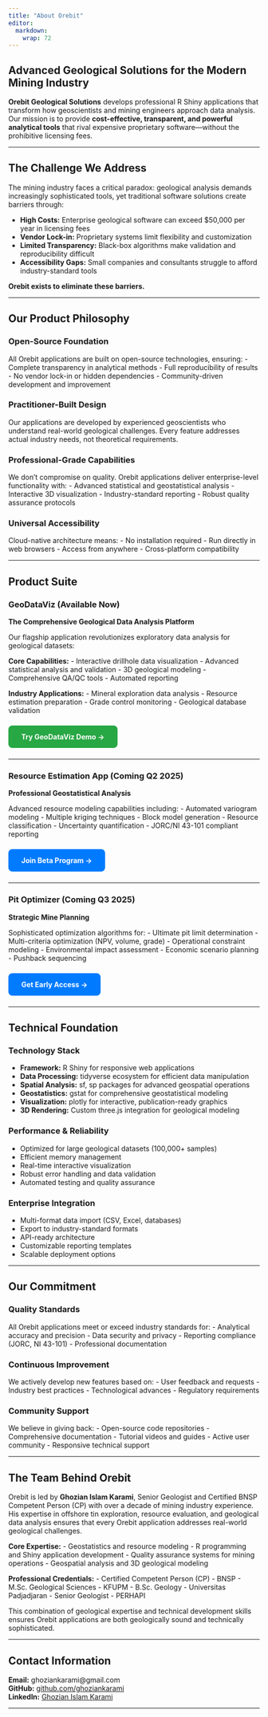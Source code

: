```yaml
---
title: "About Orebit"
editor: 
  markdown: 
    wrap: 72
---
```


## Advanced Geological Solutions for the Modern Mining Industry

**Orebit Geological Solutions** develops professional R Shiny
applications that transform how geoscientists and mining engineers
approach data analysis. Our mission is to provide **cost-effective,
transparent, and powerful analytical tools** that rival expensive
proprietary software—without the prohibitive licensing fees.

------------------------------------------------------------------------

## The Challenge We Address

The mining industry faces a critical paradox: geological analysis
demands increasingly sophisticated tools, yet traditional software
solutions create barriers through:

-   **High Costs:** Enterprise geological software can exceed \$50,000
    per year in licensing fees
-   **Vendor Lock-in:** Proprietary systems limit flexibility and
    customization
-   **Limited Transparency:** Black-box algorithms make validation and
    reproducibility difficult
-   **Accessibility Gaps:** Small companies and consultants struggle to
    afford industry-standard tools

**Orebit exists to eliminate these barriers.**

------------------------------------------------------------------------

## Our Product Philosophy

### Open-Source Foundation

All Orebit applications are built on open-source technologies,
ensuring: - Complete transparency in analytical methods - Full
reproducibility of results - No vendor lock-in or hidden dependencies -
Community-driven development and improvement

### Practitioner-Built Design

Our applications are developed by experienced geoscientists who
understand real-world geological challenges. Every feature addresses
actual industry needs, not theoretical requirements.

### Professional-Grade Capabilities

We don't compromise on quality. Orebit applications deliver
enterprise-level functionality with: - Advanced statistical and
geostatistical analysis - Interactive 3D visualization -
Industry-standard reporting - Robust quality assurance protocols

### Universal Accessibility

Cloud-native architecture means: - No installation required - Run
directly in web browsers - Access from anywhere - Cross-platform
compatibility

------------------------------------------------------------------------

## Product Suite

### GeoDataViz (Available Now)

**The Comprehensive Geological Data Analysis Platform**

Our flagship application revolutionizes exploratory data analysis for
geological datasets:

**Core Capabilities:** - Interactive drillhole data visualization -
Advanced statistical analysis and validation - 3D geological modeling -
Comprehensive QA/QC tools - Automated reporting

**Industry Applications:** - Mineral exploration data analysis -
Resource estimation preparation - Grade control monitoring - Geological
database validation

[**Try GeoDataViz Demo
→**](https://ghoziankarami.shinyapps.io/GeodataViz/){.btn .btn-success
target="_blank"}

------------------------------------------------------------------------

### Resource Estimation App (Coming Q2 2025)

**Professional Geostatistical Analysis**

Advanced resource modeling capabilities including: - Automated variogram
modeling - Multiple kriging techniques - Block model generation -
Resource classification - Uncertainty quantification - JORC/NI 43-101
compliant reporting

[**Join Beta Program →**](#beta-signup){.btn .btn-primary}

------------------------------------------------------------------------

### Pit Optimizer (Coming Q3 2025)

**Strategic Mine Planning**

Sophisticated optimization algorithms for: - Ultimate pit limit
determination - Multi-criteria optimization (NPV, volume, grade) -
Operational constraint modeling - Environmental impact assessment -
Economic scenario planning - Pushback sequencing

[**Get Early Access →**](#beta-signup){.btn .btn-primary}

------------------------------------------------------------------------

## Technical Foundation

### Technology Stack

-   **Framework:** R Shiny for responsive web applications
-   **Data Processing:** tidyverse ecosystem for efficient data
    manipulation
-   **Spatial Analysis:** sf, sp packages for advanced geospatial
    operations
-   **Geostatistics:** gstat for comprehensive geostatistical modeling
-   **Visualization:** plotly for interactive, publication-ready
    graphics
-   **3D Rendering:** Custom three.js integration for geological
    modeling

### Performance & Reliability

-   Optimized for large geological datasets (100,000+ samples)
-   Efficient memory management
-   Real-time interactive visualization
-   Robust error handling and data validation
-   Automated testing and quality assurance

### Enterprise Integration

-   Multi-format data import (CSV, Excel, databases)
-   Export to industry-standard formats
-   API-ready architecture
-   Customizable reporting templates
-   Scalable deployment options

------------------------------------------------------------------------

## Our Commitment

### Quality Standards

All Orebit applications meet or exceed industry standards for: -
Analytical accuracy and precision - Data security and privacy -
Reporting compliance (JORC, NI 43-101) - Professional documentation

### Continuous Improvement

We actively develop new features based on: - User feedback and
requests - Industry best practices - Technological advances - Regulatory
requirements

### Community Support

We believe in giving back: - Open-source code repositories -
Comprehensive documentation - Tutorial videos and guides - Active user
community - Responsive technical support

------------------------------------------------------------------------

## The Team Behind Orebit

Orebit is led by **Ghozian Islam Karami**, Senior Geologist and
Certified BNSP Competent Person (CP) with over a decade of mining
industry experience. His expertise in offshore tin exploration, resource
evaluation, and geological data analysis ensures that every Orebit
application addresses real-world geological challenges.

**Core Expertise:** - Geostatistics and resource modeling - R
programming and Shiny application development - Quality assurance
systems for mining operations - Geospatial analysis and 3D geological
modeling

**Professional Credentials:** - Certified Competent Person (CP) - BNSP -
M.Sc. Geological Sciences - KFUPM - B.Sc. Geology - Universitas
Padjadjaran - Senior Geologist - PERHAPI

This combination of geological expertise and technical development
skills ensures Orebit applications are both geologically sound and
technically sophisticated.

------------------------------------------------------------------------

## Contact Information

**Email:** ghoziankarami\@gmail.com\
**GitHub:** [github.com/ghoziankarami](#0)\
**LinkedIn:** [Ghozian Islam Karami](#0)

------------------------------------------------------------------------

```{=html}
<style>
.btn {
  display: inline-block;
  padding: 0.75rem 1.5rem;
  margin: 0.5rem 0;
  border-radius: 0.5rem;
  text-decoration: none;
  font-weight: 500;
  transition: all 0.3s ease;
  border: 2px solid transparent;
}

.btn-success {
  background: #28a745;
  color: white;
}

.btn-success:hover {
  background: #218838;
  color: white;
  transform: translateY(-2px);
}

.btn-primary {
  background: #007bff;
  color: white;
}

.btn-primary:hover {
  background: #0056b3;
  color: white;
  transform: translateY(-2px);
}

.btn-secondary {
  background: #6c757d;
  color: white;
}

.btn-secondary:hover {
  background: #545b62;
  color: white;
}

.btn-outline {
  background: transparent;
  color: #007bff;
  border-color: #007bff;
}

.btn-outline:hover {
  background: #007bff;
  color: white;
}
</style>
```
